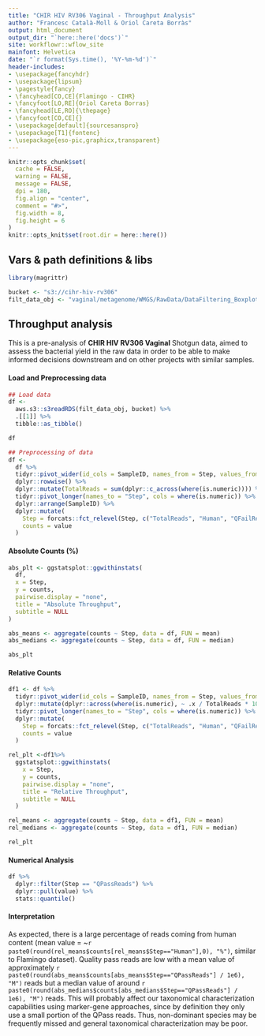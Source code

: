 ```yaml
---
title: "CHIR HIV RV306 Vaginal - Throughput Analysis"
author: "Francesc Català-Moll & Oriol Careta Borràs"
output: html_document
output_dir: "`here::here('docs')`"
site: workflowr::wflow_site
mainfont: Helvetica
date: "`r format(Sys.time(), '%Y-%m-%d')`"
header-includes:
- \usepackage{fancyhdr}
- \usepackage{lipsum}
- \pagestyle{fancy}
- \fancyhead[CO,CE]{Flamingo - CIHR}
- \fancyfoot[LO,RE]{Oriol Careta Borras}
- \fancyhead[LE,RO]{\thepage}
- \fancyfoot[CO,CE]{}
- \usepackage[default]{sourcesanspro}
- \usepackage[T1]{fontenc}
- \usepackage{eso-pic,graphicx,transparent}
---
```


```r
knitr::opts_chunk$set(
  cache = FALSE,
  warning = FALSE,
  message = FALSE,
  dpi = 180,
  fig.align = "center",
  comment = "#>",
  fig.width = 8,
  fig.height = 6
)
knitr::opts_knit$set(root.dir = here::here())
```

## Vars & path definitions & libs

```r
library(magrittr)

bucket <- "s3://cihr-hiv-rv306"
filt_data_obj <- "vaginal/metagenome/WMGS/RawData/DataFiltering_Boxplot.rds"
```

## Throughput analysis

This is a pre-analysis of **CHIR HIV RV306 Vaginal** Shotgun data, aimed to assess the bacterial yield in the raw data in order to be able to make informed decisions downstream and on other projects with similar samples.

#### Load and Preprocessing data

```r
## Load data
df <- 
  aws.s3::s3readRDS(filt_data_obj, bucket) %>%
  .[[1]] %>%
  tibble::as_tibble()

df

## Preprocessing of data
df <- 
  df %>% 
  tidyr::pivot_wider(id_cols = SampleID, names_from = Step, values_from = value) %>%
  dplyr::rowwise() %>% 
  dplyr::mutate(TotalReads = sum(dplyr::c_across(where(is.numeric)))) %>%
  tidyr::pivot_longer(names_to = "Step", cols = where(is.numeric)) %>%
  dplyr::arrange(SampleID) %>%
  dplyr::mutate(
    Step = forcats::fct_relevel(Step, c("TotalReads", "Human", "QFailReads", "QPassReads")), 
    counts = value
  )
```

#### Absolute Counts (%)

```r
abs_plt <- ggstatsplot::ggwithinstats(
  df,
  x = Step,
  y = counts,
  pairwise.display = "none",
  title = "Absolute Throughput",
  subtitle = NULL 
)

abs_means <- aggregate(counts ~ Step, data = df, FUN = mean)
abs_medians <- aggregate(counts ~ Step, data = df, FUN = median)

abs_plt
```

#### Relative Counts 

```r
df1 <- df %>%
  tidyr::pivot_wider(id_cols = SampleID, names_from = Step, values_from = value) %>% 
  dplyr::mutate(dplyr::across(where(is.numeric), ~ .x / TotalReads * 100)) %>%
  tidyr::pivot_longer(names_to = "Step", cols = where(is.numeric)) %>%
  dplyr::mutate(
    Step = forcats::fct_relevel(Step, c("TotalReads", "Human", "QFailReads", "QPassReads")),
    counts = value
  )

rel_plt <-df1%>% 
  ggstatsplot::ggwithinstats(
    x = Step,
    y = counts,
    pairwise.display = "none",
    title = "Relative Throughput",
    subtitle = NULL
  )

rel_means <- aggregate(counts ~ Step, data = df1, FUN = mean)
rel_medians <- aggregate(counts ~ Step, data = df1, FUN = median)

rel_plt
```

#### Numerical Analysis 

```r
df %>% 
  dplyr::filter(Step == "QPassReads") %>%
  dplyr::pull(value) %>%
  stats::quantile()
```

#### Interpretation

As expected, there is a large percentage of reads coming from human content (mean value = ~`r paste0(round(rel_means$counts[rel_means$Step=="Human"],0), "%")`, similar to Flamingo dataset). Quality pass reads are low with a mean value of approximately `r paste0(round(abs_means$counts[abs_means$Step=="QPassReads"] / 1e6), "M")` reads but a median value of around `r paste0(round(abs_medians$counts[abs_medians$Step=="QPassReads"] / 1e6), "M")` reads. This will probably affect our taxonomical characterization capabilities using marker-gene approaches, since by definition they only use a small portion of the QPass reads. Thus, non-dominant species may be frequently missed and general taxonomical characterization may be poor.

